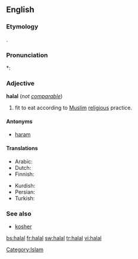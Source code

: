 ==English==
{{wikipedia}}

===Etymology===
{{etyl|ar}} {{Arab|[[حلال]]}}.

===Pronunciation===
*: {{rhymes|ɑːl}}

===Adjective===
'''halal''' (''not [[comparable]]'')

# {{context|of food}} fit to eat according to [[Muslim]] [[religious]] practice.

====Antonyms====
* [[haram]]

====Translations====
{{trans-top|fit to eat according to Muslim religious practice}}
* Arabic: {{t+|ar|حلال}}
* Dutch: {{t-|nl|halal}}
* Finnish: {{t-|fi|halal}}
{{trans-mid}}
* Kurdish: {{ku-Arab|[[حه‌ڵاڵ]]}}
* Persian: {{t+|fa|حلال|tr=halâl|xs=Persian}}
* Turkish: {{t+|tr|helal}}
{{trans-bottom}}

===See also===
* [[kosher]]

{{anagrams:en/aahll}}
[[Category:Islam]]

[[bs:halal]]
[[fr:halal]]
[[sw:halal]]
[[tr:halal]]
[[vi:halal]]